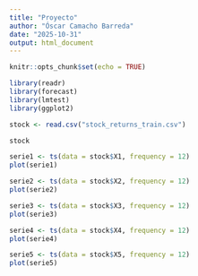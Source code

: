 ```yaml
---
title: "Proyecto"
author: "Óscar Camacho Barreda"
date: "2025-10-31"
output: html_document
---
```


```r
knitr::opts_chunk$set(echo = TRUE)
```

```r
library(readr)
library(forecast)
library(lmtest)
library(ggplot2)

stock <- read.csv("stock_returns_train.csv")

stock 

serie1 <- ts(data = stock$X1, frequency = 12)
plot(serie1)

serie2 <- ts(data = stock$X2, frequency = 12)
plot(serie2)

serie3 <- ts(data = stock$X3, frequency = 12)
plot(serie3)

serie4 <- ts(data = stock$X4, frequency = 12)
plot(serie4)

serie5 <- ts(data = stock$X5, frequency = 12)
plot(serie5)
```

